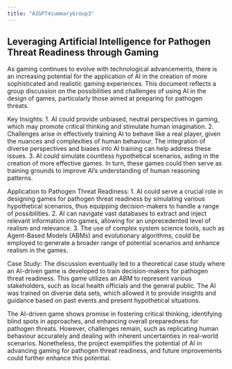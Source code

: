 ```yaml
---
title: "AIGPT4summaryGroup3"
---
```


## Leveraging Artificial Intelligence for Pathogen Threat Readiness through Gaming

As gaming continues to evolve with technological advancements, there is an increasing potential for the application of AI in the creation of more sophisticated and realistic gaming experiences. This document reflects a group discussion on the possibilities and challenges of using AI in the design of games, particularly those aimed at preparing for pathogen threats. 

Key Insights:
1. AI could provide unbiased, neutral perspectives in gaming, which may promote critical thinking and stimulate human imagination. 
2. Challenges arise in effectively training AI to behave like a real player, given the nuances and complexities of human behaviour. The integration of diverse perspectives and biases into AI training can help address these issues. 
3. AI could simulate countless hypothetical scenarios, aiding in the creation of more effective games. In turn, these games could then serve as training grounds to improve AI's understanding of human reasoning patterns. 

Application to Pathogen Threat Readiness:
1. AI could serve a crucial role in designing games for pathogen threat readiness by simulating various hypothetical scenarios, thus equipping decision-makers to handle a range of possibilities. 
2. AI can navigate vast databases to extract and inject relevant information into games, allowing for an unprecedented level of realism and relevance.
3. The use of complex system science tools, such as Agent-Based Models (ABMs) and evolutionary algorithms, could be employed to generate a broader range of potential scenarios and enhance realism in the games.

Case Study: 
The discussion eventually led to a theoretical case study where an AI-driven game is developed to train decision-makers for pathogen threat readiness. This game utilizes an ABM to represent various stakeholders, such as local health officials and the general public. The AI was trained on diverse data sets, which allowed it to provide insights and guidance based on past events and present hypothetical situations. 

The AI-driven game shows promise in fostering critical thinking, identifying blind spots in approaches, and enhancing overall preparedness for pathogen threats. However, challenges remain, such as replicating human behaviour accurately and dealing with inherent uncertainties in real-world scenarios. Nonetheless, the project exemplifies the potential of AI in advancing gaming for pathogen threat readiness, and future improvements could further enhance this potential.